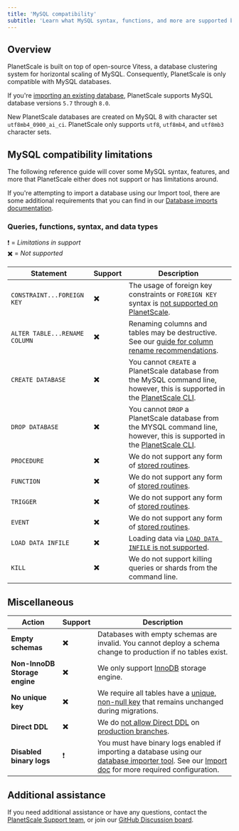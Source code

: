 ```yaml
---
title: 'MySQL compatibility'
subtitle: 'Learn what MySQL syntax, functions, and more are supported by PlanetScale'
---
```


## Overview

PlanetScale is built on top of open-source Vitess, a database clustering system for horizontal scaling of MySQL. Consequently, PlanetScale is only compatible with MySQL databases.

If you're [importing an existing database](/concepts/database-imports), PlanetScale supports MySQL database versions `5.7` through `8.0`.

New PlanetScale databases are created on MySQL 8 with character set `utf8mb4_0900_ai_ci`. PlanetScale only supports `utf8`, `utf8mb4`, and `utf8mb3` character sets.

## MySQL compatibility limitations

The following reference guide will cover some MySQL syntax, features, and more that PlanetScale either does not support or has limitations around.

If you're attempting to import a database using our Import tool, there are some additional requirements that you can find in our [Database imports documentation](/concepts/database-imports#import-limitations).

### Queries, functions, syntax, and data types

<InfoBlock>
❗ = <i>Limitations in support</i> <br/>
✖️ = <i>Not supported</i>
</InfoBlock>

| Statement     | Support | Description |
| ------------- | ------- | --------------------------------------- |
| `CONSTRAINT...FOREIGN KEY` | ✖️ | The usage of foreign key constraints or `FOREIGN KEY` syntax is [not supported on PlanetScale](/learn/operating-without-foreign-key-constraints). | 
| `ALTER TABLE...RENAME COLUMN` | ✖️ | Renaming columns and tables may be destructive. See our [guide for column rename recommendations](/learn/handling-table-and-column-renames).    |
| `CREATE DATABASE` | ✖️ | You cannot `CREATE` a PlanetScale database from the MySQL command line, however, this is supported in the [PlanetScale CLI](/reference/database). | 
| `DROP DATABASE` | ✖️ | You cannot `DROP` a PlanetScale database from the MYSQL command line, however, this is supported in the [PlanetScale CLI](/reference/database). |
| `PROCEDURE` | ✖️ | We do not support any form of [stored routines](https://dev.mysql.com/doc/refman/8.0/en/stored-routines.html). |
| `FUNCTION` | ✖️ | We do not support any form of [stored routines](https://dev.mysql.com/doc/refman/8.0/en/stored-routines.html). |
| `TRIGGER` | ✖️ | We do not support any form of [stored routines](https://dev.mysql.com/doc/refman/8.0/en/stored-routines.html). |
| `EVENT` | ✖️ | We do not support any form of [stored routines](https://dev.mysql.com/doc/refman/8.0/en/stored-routines.html). |
| `LOAD DATA INFILE` | ✖️ | Loading data via [`LOAD DATA INFILE` is not supported](https://github.com/vitessio/vitess/issues/2976). |
| `KILL` | ✖️ | We do not support killing queries or shards from the command line. |

## Miscellaneous

| Action     | Support | Description |
| ------------- | ------- | --------------------------------------- |
| **Empty schemas** | ✖️ | Databases with empty schemas are invalid. You cannot deploy a schema change to production if no tables exist. |
| **Non-InnoDB Storage engine** | ✖️ | We only support [InnoDB](https://dev.mysql.com/doc/refman/8.0/en/innodb-storage-engine.html) storage engine. |
| **No unique key** | ✖️ | We require all tables have a [unique, non-null key](/learn/change-single-unique-key) that remains unchanged during migrations. |
| **Direct DDL** | ✖️ | We do [not allow Direct DDL](/learn/how-online-schema-change-tools-work) on [production branches](/concepts/branching). |
| **Disabled binary logs** | ❗ | You must have binary logs enabled if importing a database using our [database importer tool](/concepts/database-imports). See our [Import doc](/concepts/database-imports#server-configuration-issues) for more required configuration. |


## Additional assistance

If you need additional assistance or have any questions, contact the [PlanetScale Support team](https://support.planetscale.com), or join our [GitHub Discussion board](https://github.com/planetscale/beta/discussions).

